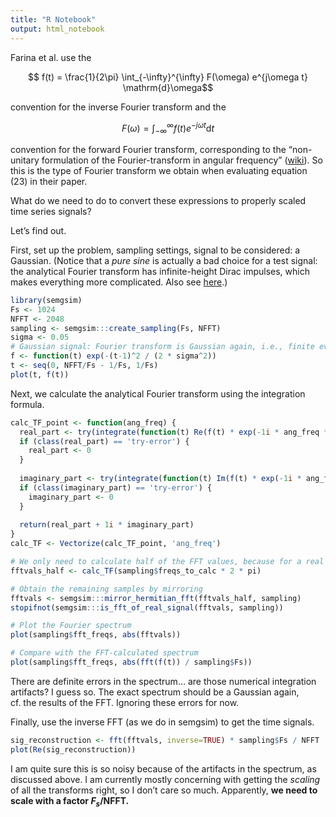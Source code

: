 ```yaml
---
title: "R Notebook"
output: html_notebook
---
```


Farina et al. use the

$$ f(t) = \frac{1}{2\pi} \int_{-\infty}^{\infty} F(\omega) e^{j\omega t} \mathrm{d}\omega$$

convention for the inverse Fourier transform and the

$$ F(\omega) = \int_{-\infty}^{\infty} f(t) e^{-j\omega t} \mathrm{d}t$$

convention for the forward Fourier transform, corresponding to the "non-unitary formulation of the Fourier-transform in angular frequency" ([wiki](https://en.wikipedia.org/wiki/Fourier_transform#Other_conventions)).
So this is the type of Fourier transform we obtain when evaluating equation (23) in their paper.

What do we need to do to convert these expressions to properly scaled time series signals?

Let's find out.

First, set up the problem, sampling settings, signal to be considered: a Gaussian.
(Notice that a *pure sine* is actually a bad choice for a test signal: the analytical Fourier transform has infinite-height Dirac impulses, which makes everything more complicated. Also see [here](https://de.mathworks.com/matlabcentral/answers/15770-scaling-the-fft-and-the-ifft#answer_276312).)

```r
library(semgsim)
Fs <- 1024
NFFT <- 2048
sampling <- semgsim:::create_sampling(Fs, NFFT)
sigma <- 0.05
# Gaussian signal: Fourier transform is Gaussian again, i.e., finite everywhere
f <- function(t) exp(-(t-1)^2 / (2 * sigma^2))
t <- seq(0, NFFT/Fs - 1/Fs, 1/Fs)
plot(t, f(t))
```


Next, we calculate the analytical Fourier transform using the integration formula.
```r

calc_TF_point <- function(ang_freq) {
  real_part <- try(integrate(function(t) Re(f(t) * exp(-1i * ang_freq * t)), -Inf, Inf)$value, silent = TRUE)
  if (class(real_part) == 'try-error') {
    real_part <- 0
  }
  
  imaginary_part <- try(integrate(function(t) Im(f(t) * exp(-1i * ang_freq * t)), -Inf, Inf)$value, silent = TRUE)
  if (class(imaginary_part) == 'try-error') {
    imaginary_part <- 0
  }  
  
  return(real_part + 1i * imaginary_part)
}
calc_TF <- Vectorize(calc_TF_point, 'ang_freq')

# We only need to calculate half of the FFT values, because for a real signal, the Fourier spectrum is Hermitian
fftvals_half <- calc_TF(sampling$freqs_to_calc * 2 * pi)

# Obtain the remaining samples by mirroring
fftvals <- semgsim:::mirror_hermitian_fft(fftvals_half, sampling)
stopifnot(semgsim:::is_fft_of_real_signal(fftvals, sampling))

# Plot the Fourier spectrum
plot(sampling$fft_freqs, abs(fftvals))

# Compare with the FFT-calculated spectrum
plot(sampling$fft_freqs, abs(fft(f(t)) / sampling$Fs))
```

There are definite errors in the spectrum... are those numerical integration artifacts? I guess so.
The exact spectrum should be a Gaussian again, cf. the results of the FFT.
Ignoring these errors for now.

Finally, use the inverse FFT (as we do in semgsim) to get the time signals.
```r
sig_reconstruction <- fft(fftvals, inverse=TRUE) * sampling$Fs / NFFT
plot(Re(sig_reconstruction))
```

I am quite sure this is so noisy because of the artifacts in the spectrum, as discussed above.
I am currently mostly concerning with getting the _scaling_ of all the transforms right, so I don't care so much.
Apparently, **we need to scale with a factor $F_s / \mathrm{NFFT}$.**